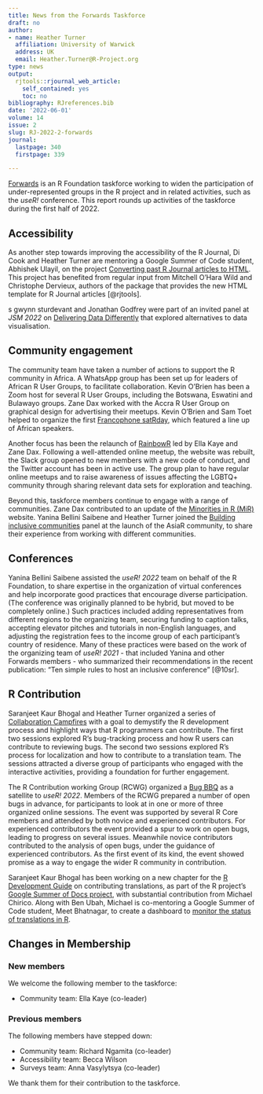 ```yaml
---
title: News from the Forwards Taskforce
draft: no
author:
- name: Heather Turner
  affiliation: University of Warwick
  address: UK
  email: Heather.Turner@R-Project.org
type: news
output:
  rjtools::rjournal_web_article:
    self_contained: yes
    toc: no
bibliography: RJreferences.bib
date: '2022-06-01'
volume: 14
issue: 2
slug: RJ-2022-2-forwards
journal:
  lastpage: 340
  firstpage: 339

---
```









[Forwards](https://forwards.github.io/) is an R Foundation taskforce working to widen the participation of under-represented groups in the R project and in related activities, such as the *useR!* conference. This report rounds up activities of the taskforce during the first half of 2022.

## Accessibility

[//]: # (copy-editor: "s gwynn sturdevant" is the correct name and should not be edited)

As another step towards improving the accessibility of the R Journal, Di Cook and Heather Turner are mentoring a Google Summer of Code student, Abhishek Ulayil, on the project [Converting past R Journal articles to HTML](https://github.com/rstats-gsoc/gsoc2022/wiki/Converting-past-R-Journal-articles-to-HTML). This project has benefited from regular input from Mitchell O'Hara Wild and Christophe Dervieux, authors of the \pkg{rjtools} package that provides the new HTML template for R Journal articles [@rjtools].

s gwynn sturdevant and Jonathan Godfrey were part of an invited panel at *JSM 2022* on [Delivering Data Differently](https://ww2.amstat.org/meetings/jsm/2022/onlineprogram/AbstractDetails.cfm?abstractid=319247) that explored alternatives to data visualisation.

## Community engagement

The community team have taken a number of actions to support the R community in Africa. A WhatsApp group has been set up for leaders of African R User Groups, to facilitate collaboration. Kevin O'Brien has been a Zoom host for several R User Groups, including the Botswana, Eswatini and Bulawayo groups. Zane Dax worked with the Accra R User Group on graphical design for advertising their meetups. Kevin O’Brien and Sam Toet helped to organize the first [Francophone satRday](https://satrdays.org/blog/2022/07/20/2022-francophone/), which featured a line up of African speakers.

Another focus has been the relaunch of [RainbowR](https://rainbowr.netlify.app/) led by Ella Kaye and Zane Dax. Following a well-attended online meetup, the website was rebuilt, the Slack group opened to new members with a new code of conduct, and the Twitter account has been in active use. The group plan to have regular online meetups and to raise awareness of issues affecting the LGBTQ+ community through sharing relevant data sets for exploration and teaching.

Beyond this, taskforce members continue to engage with a range of communities. Zane Dax contributed to an update of the [Minorities in R (MiR)](https://mircommunity.com/about/) website. Yanina Bellini Saibene and Heather Turner joined the [Building inclusive communities](https://github.com/AsiaR-community/2022-inclusive_communities) panel at the launch of the AsiaR community, to share their experience from working with different communities.

## Conferences

Yanina Bellini Saibene assisted the *useR! 2022* team on behalf of the R Foundation, to share expertise in the organization of virtual conferences and help incorporate good practices that encourage diverse participation. (The conference was originally planned to be hybrid, but moved to be completely online.) Such practices included adding representatives from different regions to the organizing team, securing funding to caption talks, accepting elevator pitches and tutorials in non-English languages, and adjusting the registration fees to the income group of each participant's country of residence. Many of these practices were based on the work of the organizing team of *useR! 2021* - that included Yanina and other Forwards members - who summarized their recommendations in the recent publication: "Ten simple rules to host an inclusive conference" [@10sr].

## R Contribution

Saranjeet Kaur Bhogal and Heather Turner organized a series of [Collaboration Campfires](https://contributor.r-project.org/events/collaboration-campfires) with a goal to demystify the R development process and highlight ways that R programmers can contribute. The first two sessions explored R's bug-tracking process and how R users can contribute to reviewing bugs. The second two sessions explored R's process for localization and how to contribute to a translation team. The sessions attracted a diverse group of participants who engaged with the interactive activities, providing a foundation for further engagement.

The R Contribution working Group (RCWG) organized a [Bug BBQ](https://contributor.r-project.org/events/bug-bbq) as a satellite to *useR! 2022*. Members of the RCWG prepared a number of open bugs in advance, for participants to look at in one or more of three organized online sessions. The event was supported by several R Core members and attended by both novice and experienced contributors. For experienced contributors the event provided a spur to work on open bugs, leading to progress on several issues. Meanwhile novice contributors contributed to the analysis of open bugs, under the guidance of experienced contributors. As the first event of its kind, the event showed promise as a way to engage the wider R community in contribution.

Saranjeet Kaur Bhogal has been working on a new chapter for the [R Development Guide](https://contributor.r-project.org/rdevguide/) on contributing translations, as part of the R project's [Google Summer of Docs project](https://github.com/rstats-gsod/gsod2022/wiki/GSOD-2022-Proposal), with substantial contribution from Michael Chirico. Along with Ben Ubah, Michael is co-mentoring a Google Summer of Code student, Meet Bhatnagar, to create a dashboard to [monitor the status of translations in R](https://github.com/rstats-gsoc/gsoc2022/wiki/Track-R-Translations-Status).

## Changes in Membership

### New members

We welcome the following member to the taskforce:

 - Community team: Ella Kaye (co-leader)

### Previous members

The following members have stepped down:

 * Community team: Richard Ngamita (co-leader)
 * Accessibility team: Becca Wilson
 * Surveys team: Anna Vasylytsya (co-leader)  

\noindent We thank them for their contribution to the taskforce.
